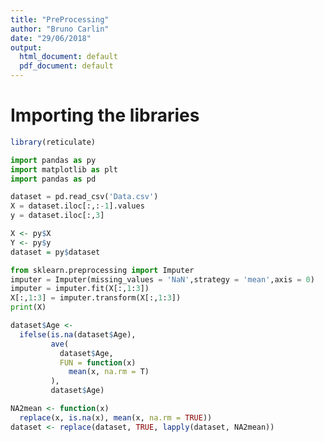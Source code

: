 ---
title: "PreProcessing"
author: "Bruno Carlin"
date: "29/06/2018"
output:
  html_document: default
  pdf_document: default
---

# Importing the libraries

```{r}
library(reticulate)
```

```{python pYTHON}
import pandas as py
import matplotlib as plt
import pandas as pd
``` 

```{python}
dataset = pd.read_csv('Data.csv')
X = dataset.iloc[:,:-1].values
y = dataset.iloc[:,3]
```


```{r, echo=FALSE, background= T}
X <- py$X
Y <- py$y
dataset = py$dataset
```

```{python}
from sklearn.preprocessing import Imputer
imputer = Imputer(missing_values = 'NaN',strategy = 'mean',axis = 0)
imputer = imputer.fit(X[:,1:3])
X[:,1:3] = imputer.transform(X[:,1:3])
print(X)
```



```{r}
dataset$Age <-
  ifelse(is.na(dataset$Age),
         ave(
           dataset$Age,
           FUN = function(x)
             mean(x, na.rm = T)
         ),
         dataset$Age)

NA2mean <- function(x)
  replace(x, is.na(x), mean(x, na.rm = TRUE))
dataset <- replace(dataset, TRUE, lapply(dataset, NA2mean))

```




